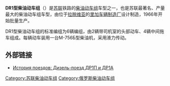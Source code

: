 {{Veil|time=2015-09-12T06:48:37+00:00}}
{{unreferenced|time=2012-01-26T13:10:47+00:00}}
{{NoteTA
|1=zh-cn:柴油动车组; zh-tw:柴聯車; zh-hk:柴油動車組;
}}
{{鐵路車輛
|車輛名稱=DR1<br />ДР1
|圖像=DR1A-161 diesel trainset 2016 G1.jpg
|圖像說明=乌克兰铁路的DR1A型161号柴油动车组
|類型=[[柴油動車組|柴油動車組]]
|型號=
|原產國={{USSR}}
|設計=
|製造=[[里加车辆制造厂|里加车辆制造厂]]
|訂單編號=
|車輛編號=
|製造年份=
|投入服務=
|用戶={{HideH|主要用户}}
*{{USSR}}
*{{RUS}}
*{{UKR}}
*{{BLR}}
*{{LIT}}
*{{EST}}
*{{LAT}}
{{HideF}}
|產量=
|衍生自=
|衍生型=
|輛數=
|編組=
|營運最高速度=
|設計最高速度=
|試驗最高速度=
|起動加速度=
|減速度（正常）=
|加速度（緊急）=
|載客量=384
|編組載客量=
|編組長度=
|全長=
|全闊=
|全高=
|車輛重量=
|編組總重量=176
|軸重=
|軸距=
|軌距=1524
|輪徑=
|轉向架=
|車身物料=
|傳動方式=液力传动
|柴油機=М-756Б
|輸出功率=736 kW
|編組輸出=2 × 736 kW
|傳動比=
|控制裝置=
|驅動裝置=
|變速段數=
|制動方式=
|保安裝置=
|全寬備註=
}}
'''DR1型柴油动车组'''（{{lang-ru|'''Дизель-поезд ДР1'''}}）是[[苏联|苏联]]铁路的[[柴油动车组|柴油动车组]]车型之一，也是苏联最著名、产量最大的柴油动车组车型，由位于[[拉脱维亚|拉脱维亚]]的[[里加车辆制造厂|里加车辆制造厂]]设计制造，1966年开始批量生产。

DR1型柴油动车组的标准编组为6辆编组，由2辆带司机室的头部动车、4辆中间拖车组成。每辆动车装用一台М-756Б型柴油机，采用液力传动。

==外部链接==
*{{ru}}[http://trainshistory.ru/motorvagonnyi-podvizhnoi-sostav/dizel-poezda/dizel-poezd-dr1p-i-dr1a.html История поездов: Дизель-поезд ДР1П и ДР1А]{{Wayback|url=http://trainshistory.ru/motorvagonnyi-podvizhnoi-sostav/dizel-poezda/dizel-poezd-dr1p-i-dr1a.html |date=20120103200151 }}

[[Category:苏联柴油动车组|Category:苏联柴油动车组]]
[[Category:俄罗斯柴油动车组|Category:俄罗斯柴油动车组]]